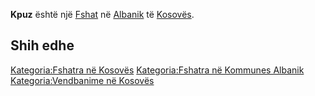 {{Fshat në Kosovës
 | Emri                = Kpuz
| sqi_N_name = Kpuz
| sqi_N_FULL_NAME_RO = Kpuz
| sqi_N_FULL_NAME_ND_RO = Kpuz
| sqi_N_SORT_NAME_RG = KPUZ
| sqi_N_FULL_NAME_RG = Kpuz
| sqi_N_FULL_NAME_ND_RG = Kpuz
| sqi_V_name = Këpuz
| sqi_V_FULL_NAME_RO = Këpuz Këpuzi
| sqi_V_FULL_NAME_ND_RO = Kepuz Kepuzi
| sqi_V_SORT_NAME_RG = KEPUZ KEPUZI
| sqi_V_FULL_NAME_RG = Këpuz Këpuzi
| sqi_V_FULL_NAME_ND_RG = Kepuz Kepuzi
| srp_N_name = Kpuz
| srp_N_FULL_NAME_RO = Kpuz
| srp_N_FULL_NAME_ND_RO = Kpuz
| srp_N_SORT_NAME_RG = KPUZ
| srp_N_FULL_NAME_RG = Kpuz
| srp_N_FULL_NAME_ND_RG = Kpuz
| srp_NS_name = Кпуз
| srp_NS_FULL_NAME_RO = Кпуз
| srp_NS_FULL_NAME_ND_RO = Кпуз
| srp_NS_SORT_NAME_RG = КПУЗ
| srp_NS_FULL_NAME_RG = Кпуз
| srp_NS_FULL_NAME_ND_RG = Кпуз

 | Emri (Rasa dhanore) = 
 | Figura              = 
 | Shteti              = Kosovo
 | Komuna              = Albanik
 | Kodi postar         = 
 | Sipërfaqja          = 

 | Popullsia           = 

 | Regj. i popullsisë  = 
 | Dend. e popullsisë  = 
 | Faqja zyrtare       = 
 <!--- Koordinatat ----> 
 | Gjerësia            = 42.544167
 | Gjatësia            = 20.540556
 | Lartësia            = 
}}
'''Kpuz''' është një [[Fshat]] në [[Albanik]] të [[Kosovës]].

<!-- == Gjeografia == -->
<!-- == Historia == -->
<!-- == Demografia == -->
== Shih edhe ==
{{Komuna Albanik}}
{{Kosovo-Administrata-Cung}}

[[Kategoria:Fshatra në Kosovës]]
[[Kategoria:Fshatra në Kommunes Albanik]]
[[Kategoria:Vendbanime në Kosovës]]